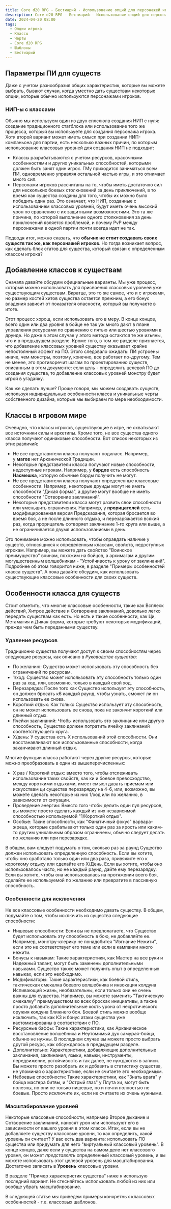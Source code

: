 ```yaml
---
title: Core d20 RPG - Бестиарий - Использование опций для персонажей игроков для создания НИП и существ
description: Core d20 RPG - Бестиарий - Использование опций для персонажей игроков для создания НИП и существ
date: 2024-04-20 08:00
tags:
  - Опции игрока
  - Классы
  - Черты
  - Core d20 RPG
  - Шаблоны
  - Бестиарий
---
```


## **Параметры ПИ для существ**

Даже с учетом разнообразия общих характеристик, которые вы можете выбрать, бывают случаи, когда уместно дать существам некоторые опции, которые обычно используются персонажами игроков.

### **НИП-ы с классами**

Обычно мы используем один из двух сплслюлв создания НИП с нуля: создание традиционного статблока  или использование того же процесса, который вы используете для создания персонажа игрока. Хотя второй вариант может иметь смысл при создании НИП-компаньона для партии, есть несколько важных причин, по которым использование классовых уровней для создания НИП не подходит:

- Классы разрабатываются с учетом ресурсов, красочными особенностями и других уникальных способностей, которыми должен быть занят один игрок. ГМу приходится заниматься всем ПИ, одновременно управляя остальной частью игры, и это отнимает много сил.
- Персонажи игроков рассчитаны на то, чтобы иметь достаточно сил для нескольких боевых столкновений за день приключений, в то время как существа созданы для того, чтобы их можно было победить один раз. Это означает, что НИП, созданные с использованием классовых уровней, будут иметь очень высокий урон по сравнению с их защитными возможностями. Это та же причина, по которой выполнение одного столкновения за день приключений является проблемой, и почему PvP между персонажами в одной партии почти всегда идет не так.

Подводя итог, можно сказать, что **обычно не стоит создавать своих существ так же, как персонажей игроков**. Но тогда возникает вопрос, как сделать блок статов для существа, который связан с определенным классом игрока?

## **Добавление классов к существам**

Сначала давайте обсудим официальные варианты. Мы уже процесс, который можно использовать для присвоения классовых уровней уже существующим существам. Вкратце, это то же самое, что и с игроками, но размер костей хитов существа остается прежним, а его бонус владения зависит от показателя опасности, который вы получаете в итоге.

Этот процесс хорош, если использовать его в меру. В конце концов, всего один или два уровня в бойце не так уж много дают в плане управления ресурсами по сравнению с пятью или шестью уровнями в друиде. Но даже в этом случае у этого метода остаются те же изъяны, что и в предыдущем разделе. Кроме того, в том же разделе признается, что добавление классовых уровней существу оказывает крайне непостоянный эффект на ПО. Этого следовало ожидать: ПИ устроены иначе, чем монстры, поэтому, конечно, все работает по-другому. Тем не менее, это противоречит шагам по проектированию существ, описанным в этом документе: если цель - определить целевой ПО до создания существа, то добавление классовых уровней монстру будет игрой в угадайку.

Как же сделать лучше? Проще говоря, мы можем создавать существ, используя индивидуальные особенности класса и уникальные черты собственного дизайна, которые мы выбираем по мере необходимости.

## **Классы в игровом мире**

Очевидно, что классы игроков, существующие в игре, не охватывают все источники силы и архетипы. Кроме того, не все существа одного класса получают одинаковые способности. Вот список некоторых из этих различий:

- Не все представители класса получают подкласс. Например, у **магов** нет Арканической Традиции.
- Некоторые представители класса получают новые способности, недоступные игрокам. Например, у **бардов** есть способность **Насмешка**, которую обычные барды получить не могут.
- Не все представители класса получают определенные классовые особенности. Например, некоторые друиды могут не иметь способности "Дикая форма", а другие могут вообще не иметь способности "Сотворение заклинаний".
- Некоторые представители класса могут развить свои способности или уменьшить ограничения. Например, у **прорицателей** есть модифицированная версия Предсказания, которая бросается во время боя, а не после длинного отдыха, и перезаряжается всякий раз, когда прорицатель сотворяет заклинание 1-го круга или выше, а не ограничивается двумя использованиями в день.

Это понимание можно использовать, чтобы оправдать наличие у существ, относящихся к определенным классам, свойств, недоступных игрокам. Например, вы можете дать свойство "Воинское преимущество" воинам, похожим на бойцов, а архимагам и другим могущественным волшебникам - "Устойчивость к урону от заклинаний". Подробнее об этом говорится ниже, в разделе "Примеры особенностей класса существ". А пока давайте обсудим, как использовать существующие классовые особенности для своих существ.

## **Особенности класса для существ**

Стоит отметить, что многие классовые особенности, такие как Всплеск действий, Хитрое действие и Сотворение заклинаний, довольно легко передать существам как есть. Но есть и такие особенности, как Ци, Метамагия и Дикая форма, которые требуют некоторых модификаций, прежде чем быть переданными существу.

### **Удаление ресурсов**

Традиционно существа получают доступ к своим способностям через следующие ресурсы, как описано в *Руководстве существа*:

- По желанию: Существо может использовать эту способность без ограничений по ресурсам.
- 1/ход: Существо может использовать эту способность только один раз за ход, или, возможно, только в каждый свой ход.
- Перезарядка: После того как Существо использует эту способность, он должен бросать к6 каждый раунд, чтобы узнать, сможет ли он использовать ее снова.
- Короткий отдых: Как только Существо использует эту способность, он не может использовать ее снова, пока не закончит короткий или длинный отдых.
- Ячейки заклинаний: Чтобы использовать это заклинание или другую способность, Существо должен потратить ячейку заклинаний соответствующего круга.
- X/день: У существа есть X использований этой способности. Они восстанавливают все использованные способности, когда заканчивают длинный отдых.

Многие функции класса работают через другие ресурсы, которые можно преобразовать в один из вышеперечисленных:

- X раз / Короткий отдых: вместо того, чтобы отслеживать использование таких свойств, как ки и боевое превосходство, между короткими отдыхами, имеет смысл давать приемам или искусствам ци существа перезарядку на 4-6, или, возможно, вы можете сделать некоторые из них 1/ход или по желанию, в зависимости от ситуации.
- Проведение энергии: Вместо того чтобы делить один пул ресурсов, вы можете просто сделать каждый из них независимой способностью используемой "1/Короткий отдых".
- Особые: Такие способности, как "Фанатичный фокус" варвара-жреца, которые срабатывают только один раз за ярость или каким-то другим уникальным образом ограничены, обычно следует делать по желанию или при перезарядке.

В общем, вам следует подумать о том, сколько раз за раунд Существо должен использовать определенную способность. Если вы хотите, чтобы оно сработало только один или два раза, привяжите его к короткому отдыху или сделайте его X/День. Если вы хотите, чтобы оно использовалось часто, но не каждый раунд, дайте ему перезарядку. Если вы хотите, чтобы она использовалась на протяжении всего боя, сделайте ее используемой по желанию или превратите в пассивную способность.

### **Особенности для исключения**

Не все классовые особенности необходимо давать существу. В общем, подумайте о том, чтобы исключить из существа следующие способности:

- Нишевые способности: Если вы не предполагаете, что Существо будет использовать эту способность в бою, не добавляйте ее. Например, монстру-клерику не понадобится "Изгнание Нежити", если это не соответствует его теме или если в кампании много нежити.
- Бонусы к навыкам: Такие характеристики, как Мастер на все руки и Надежный талант, могут быть заменены дополнительными навыками. Существо также может получить опыт в определенных навыках, если это необходимо.
- Модификаторы: Такие характеристики, как боевой стиль, тактическая смекалка боевого волшебника и инвокация колдуна Испивающий жизнь, необязательны, если только они не очень важны для существа. Например, вы можете заменить "Тактическую смекалку" преимуществом во всех бросках инициативы, а также просто добавить дополнительные кость урона от некротического оружия колдуна ближнего боя. Боевой стиль можно вообще исключить, так как КЗ и бонус атаки существа уже кастомизированы в соответствии с ПО.
- Ресурсные баффы: Такие характеристики, как Арканическое восстановление волшебника и Неутомимый дух самурая-бойца, обычно не нужны. В последнем случае вы можете просто выбрать другой ресурс, как обсуждалось в предыдущем разделе.
- Дополнительно: Характеристики, добавляющие дополнительные заклинания, заклинания, языки, навыки, инструменты, передвижение, устойчивость и так далее, не нуждаются в записи. Вы можете просто разобрать их и добавить в статистику существа, не упоминая о характеристике, если не считаете это необходимым.
- Небоевые способности: Такие характеристики, как "Знать врага" у бойца мастера битвы, и "Острый глаз" у Плута хи, могут быть полезны, но они не только нишевые, но и почти полностью не боевые. Просто исключите их, если не считаете их очень нужными.

### **Масштабирование уровней**

Некоторые классовые способности, например Второе дыхание и Сотворение заклинаний, наносят урон или используют его в зависимости от вашего уровня в этом классе. Итак, если вы не добавляете существу классовые уровни, то как определить, какой уровень он считает? У вас есть два варианта: использовать ПО существа или придумать для него "виртуальный классовый уровень". В конце концов, даже если у существа на самом деле нет классового уровня, он может *представлять* определенный классовый уровень, и вы можете использовать этот целевой уровень для масштабирования.
Достаточно записать в **Уровень** классовые уровни.

В разделе "Пример характеристик существа" ниже я использую последний вариант. Не стесняйтесь использовать любой из них или вообще убрать масштабирование.

В следующей статье мы приведем примеры конкретных классовых особенностей - т.е. классовых шаблонов.